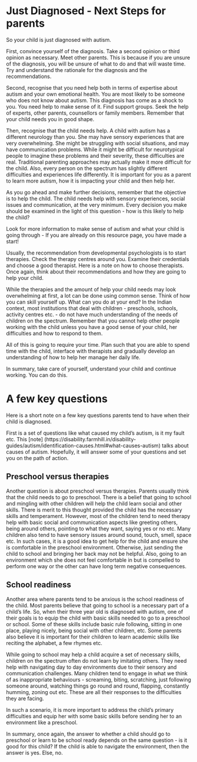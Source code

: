 # Just Diagnosed - Next Steps for parents
So your child is just diagnosed with autism. 

First, convince yourself of the diagnosis. Take a second opinion or third opinion as necessary. Meet other parents. This is because if you are unsure of the diagnosis, you will be unsure of what to do and that will waste time. Try and understand the rationale for the diagnosis and the recommendations. 

Second, recognise that you need help both in terms of expertise about autism and your own emotional health. You are most likely to be someone who does not know about autism. This diagnosis has come as a shock to you. You need help to make sense of it. Find support groups. Seek the help of experts, other parents, counsellors or family members. Remember that your child needs you in good shape. 

Then, recognise that the child needs help. A child with autism has a different neurology than you. She may have sensory experiences that are very overwhelming. She might be struggling with social situations, and may have communication problems. While it might be difficult for neurotypical people to imagine these problems and their severity, these difficulties are real. Traditional parenting approaches may actually make it more difficult for the child. Also, every person on the spectrum has slightly different difficulties and experiences life differently. It is important for you as a parent to learn more autism, how it is impacting your child and then help her. 

As you go ahead and make further decisions, remember that the objective is to help the child. The child needs help with sensory experiences, social issues and communication, at the very minimum. Every decision you make should be examined in the light of this question - how is this likely to help the child? 

Look for more information to make sense of autism and what your child is going through - If you are already on this resource page, you have made a start! 

Usually, the recommendation from developmental psychologists is to start therapies. Check the therapy centres around you. Examine their credentials and choose a good therapist. Here is a note on how to choose therapists. Once again, think about their recommendations and how they are going to help your child. 

While the therapies and the amount of help your child needs may look overwhelming at first,  a lot can be done using common sense. Think of how you can skill yourself up. What can you do at your end? In the Indian context, most institutions that deal with children - preschools, schools, activity centres etc. - do not have much understanding of the needs of children on the spectrum. Remember that you cannot help other people working with the child unless you have a good sense of your child, her difficulties and how to respond to them. 

All of this is going to require your time. Plan such that you are able to spend time with the child, interface with therapists and gradually develop an understanding of how to help her manage her daily life. 

In summary, take care of yourself, understand your child and continue working. You can do this. 

# A few key questions

Here is a short note on a few key questions parents tend to have when their child is diagnosed. 

First is a set of questions like what caused my child’s autism, is it my fault etc. This [note] (https://disability.farmhill.in/disability-guides/autism/identification-causes.html#what-causes-autism) talks about causes of autism. Hopefully, it will answer some of your questions and set you on the path of action. 

## Preschool versus therapies

Another question is about preschool versus therapies. Parents usually think that the child needs to go to preschool. There is a belief that going to school and mingling with other children will help the child learn social and other skills. There is merit to this thought provided the child has the necessary skills and temperament. However, most of the children tend to need therapy help with basic social and communication aspects like greeting others, being around others, pointing to what they want, saying yes or no etc. Many children also tend to have sensory issues around sound, touch, smell, space etc. In such cases, it is a good idea to get help for the child and ensure she is comfortable in the preschool environment. Otherwise, just sending the child to school and bringing her back may not be helpful. Also, going to an environment which she does not feel comfortable in but is compelled to perform one way or the other can have long term negative consequences. 

## School readiness

Another area where parents tend to be anxious is the school readiness of the child. Most parents believe that going to school is a necessary part of a child’s life. So, when their three year old is diagnosed with autism, one of their goals is to equip the child with basic skills needed to go to a preschool or school. Some of these skills include basic rule following, sitting in one place, playing nicely, being social with other children, etc. Some parents also believe it is important for their children to learn academic skills like reciting the alphabet, a few rhymes etc. 

While going to school may help a child acquire a set of necessary skills, children on the spectrum often do not learn by imitating others. They need help with navigating day to day environments due to their sensory and communication challenges. Many children tend to engage in what we think of as inappropriate behaviours - screaming, biting, scratching, just following someone around, watching things go round and round, flapping, constantly humming, zoning out etc. These are all their responses to the difficulties they are facing. 

In such a scenario, it is more important to address the child’s primary difficulties and equip her with some basic skills before sending her to an environment like a preschool. 

In summary, once again, the answer to whether a child should go to preschool or learn to be school ready depends on the same question - is it good for this child? If the child is able to navigate the environment, then the answer is yes. Else, no. 










